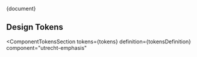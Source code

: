 
<Meta title="CSS Component/Emphasis/README" />

<Description>{document}</Description>

## Design Tokens

<ComponentTokensSection
  tokens={tokens}
  definition={tokensDefinition}
  component="utrecht-emphasis"
></ComponentTokensSection>
